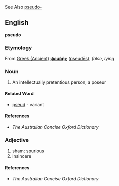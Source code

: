 See Also [[pseudo-]]
==English==
'''pseudo'''
===Etymology===
From [[w:Ancient Greek language|Greek (Ancient)]]      <!-- Please note that this makes sense, so Greek (Modern) and Greek (Ancient) are listed both under 'G' --> '''[[ψευδής]]''' ([[pseudēs]]), ''false'', ''lying''

===Noun===
# An intellectually pretentious person; a poseur
====Related Word====
*[[pseud]] - variant


====References====
* ''The Australian Concise Oxford Dictionary''

===Adjective===
#sham; spurious
#insincere

====References====
* ''The Australian Concise Oxford Dictionary''